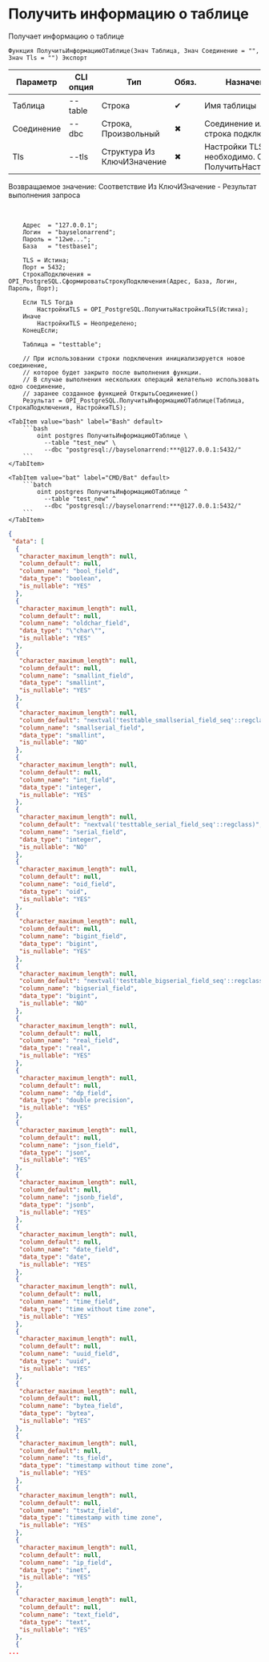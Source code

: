 ﻿---
sidebar_position: 4
description: Получить информацию о таблице и другие функции для работы с PostgreSQL в Открытом пакете интеграций - бесплатной open-source библиотеке интеграций для 1С:Предприятие 8, OneScript и CLI
keywords: [1C, 1С, 1С:Предприятие, 1С:Предприятие 8.3, API, Интеграция, Сервисы, Обмен, OneScript, CLI, PostgreSQL]
---


# Получить информацию о таблице
 Получает информацию о таблице



`Функция ПолучитьИнформациюОТаблице(Знач Таблица, Знач Соединение = "", Знач Tls = "") Экспорт`

  | Параметр | CLI опция | Тип | Обяз. | Назначение |
  |-|-|-|-|-|
  | Таблица | --table | Строка | &#x2714; | Имя таблицы |
  | Соединение | --dbc | Строка, Произвольный | &#x2716; | Соединение или строка подключения |
  | Tls | --tls | Структура Из КлючИЗначение | &#x2716; | Настройки TLS, если необходимо. См. ПолучитьНастройкиTls |

  
  Возвращаемое значение:   Соответствие Из КлючИЗначение - Результат выполнения запроса

<br/>




```bsl title="Пример использования для 1С:Предприятие/OneScript"
    Адрес  = "127.0.0.1";
    Логин  = "bayselonarrend";
    Пароль = "12we...";
    База   = "testbase1";

    TLS = Истина;
    Порт = 5432;
    СтрокаПодключения = OPI_PostgreSQL.СформироватьСтрокуПодключения(Адрес, База, Логин, Пароль, Порт);

    Если TLS Тогда
        НастройкиTLS = OPI_PostgreSQL.ПолучитьНастройкиTLS(Истина);
    Иначе
        НастройкиTLS = Неопределено;
    КонецЕсли;

    Таблица = "testtable";

    // При использовании строки подключения инициализируется новое соединение,
    // которое будет закрыто после выполнения функции.
    // В случае выполнения нескольких операций желательно использовать одно соединение,
    // заранее созданное функцией ОткрытьСоединение()
    Результат = OPI_PostgreSQL.ПолучитьИнформациюОТаблице(Таблица, СтрокаПодключения, НастройкиTLS);
```
    

 <Tabs>
  
    <TabItem value="bash" label="Bash" default>
        ```bash
            oint postgres ПолучитьИнформациюОТаблице \
              --table "test_new" \
              --dbc "postgresql://bayselonarrend:***@127.0.0.1:5432/"
        ```
    </TabItem>
  
    <TabItem value="bat" label="CMD/Bat" default>
        ```batch
            oint postgres ПолучитьИнформациюОТаблице ^
              --table "test_new" ^
              --dbc "postgresql://bayselonarrend:***@127.0.0.1:5432/"
        ```
    </TabItem>
</Tabs>


```json title="Результат"
{
 "data": [
  {
   "character_maximum_length": null,
   "column_default": null,
   "column_name": "bool_field",
   "data_type": "boolean",
   "is_nullable": "YES"
  },
  {
   "character_maximum_length": null,
   "column_default": null,
   "column_name": "oldchar_field",
   "data_type": "\"char\"",
   "is_nullable": "YES"
  },
  {
   "character_maximum_length": null,
   "column_default": null,
   "column_name": "smallint_field",
   "data_type": "smallint",
   "is_nullable": "YES"
  },
  {
   "character_maximum_length": null,
   "column_default": "nextval('testtable_smallserial_field_seq'::regclass)",
   "column_name": "smallserial_field",
   "data_type": "smallint",
   "is_nullable": "NO"
  },
  {
   "character_maximum_length": null,
   "column_default": null,
   "column_name": "int_field",
   "data_type": "integer",
   "is_nullable": "YES"
  },
  {
   "character_maximum_length": null,
   "column_default": "nextval('testtable_serial_field_seq'::regclass)",
   "column_name": "serial_field",
   "data_type": "integer",
   "is_nullable": "NO"
  },
  {
   "character_maximum_length": null,
   "column_default": null,
   "column_name": "oid_field",
   "data_type": "oid",
   "is_nullable": "YES"
  },
  {
   "character_maximum_length": null,
   "column_default": null,
   "column_name": "bigint_field",
   "data_type": "bigint",
   "is_nullable": "YES"
  },
  {
   "character_maximum_length": null,
   "column_default": "nextval('testtable_bigserial_field_seq'::regclass)",
   "column_name": "bigserial_field",
   "data_type": "bigint",
   "is_nullable": "NO"
  },
  {
   "character_maximum_length": null,
   "column_default": null,
   "column_name": "real_field",
   "data_type": "real",
   "is_nullable": "YES"
  },
  {
   "character_maximum_length": null,
   "column_default": null,
   "column_name": "dp_field",
   "data_type": "double precision",
   "is_nullable": "YES"
  },
  {
   "character_maximum_length": null,
   "column_default": null,
   "column_name": "json_field",
   "data_type": "json",
   "is_nullable": "YES"
  },
  {
   "character_maximum_length": null,
   "column_default": null,
   "column_name": "jsonb_field",
   "data_type": "jsonb",
   "is_nullable": "YES"
  },
  {
   "character_maximum_length": null,
   "column_default": null,
   "column_name": "date_field",
   "data_type": "date",
   "is_nullable": "YES"
  },
  {
   "character_maximum_length": null,
   "column_default": null,
   "column_name": "time_field",
   "data_type": "time without time zone",
   "is_nullable": "YES"
  },
  {
   "character_maximum_length": null,
   "column_default": null,
   "column_name": "uuid_field",
   "data_type": "uuid",
   "is_nullable": "YES"
  },
  {
   "character_maximum_length": null,
   "column_default": null,
   "column_name": "bytea_field",
   "data_type": "bytea",
   "is_nullable": "YES"
  },
  {
   "character_maximum_length": null,
   "column_default": null,
   "column_name": "ts_field",
   "data_type": "timestamp without time zone",
   "is_nullable": "YES"
  },
  {
   "character_maximum_length": null,
   "column_default": null,
   "column_name": "tswtz_field",
   "data_type": "timestamp with time zone",
   "is_nullable": "YES"
  },
  {
   "character_maximum_length": null,
   "column_default": null,
   "column_name": "ip_field",
   "data_type": "inet",
   "is_nullable": "YES"
  },
  {
   "character_maximum_length": null,
   "column_default": null,
   "column_name": "text_field",
   "data_type": "text",
   "is_nullable": "YES"
  },
  {
...
```
